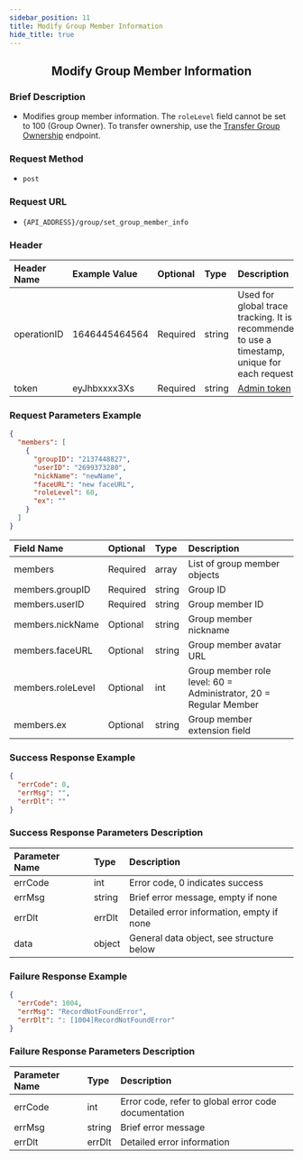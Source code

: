 ```yaml
---
sidebar_position: 11
title: Modify Group Member Information
hide_title: true
---
```


<center>

## Modify Group Member Information

</center>

### Brief Description
- Modifies group member information. The `roleLevel` field cannot be set to 100 (Group Owner). To transfer ownership, use the [Transfer Group Ownership](docs/restapi/apis/groupManagement/transferGroup) endpoint.

### Request Method
- `post`

### Request URL
- `{API_ADDRESS}/group/set_group_member_info`

### Header

| Header Name | Example Value    | Optional | Type   | Description                                                                 |
|:------------|:-----------------|:---------|:-------|:---------------------------------------------------------------------------|
| operationID | 1646445464564    | Required | string | Used for global trace tracking. It is recommended to use a timestamp, unique for each request |
| token       | eyJhbxxxx3Xs     | Required | string | [Admin token](/restapi/apis/authenticationManagement/getAdminToken) |

### Request Parameters Example

```json
{
  "members": [
    {
      "groupID": "2137448827",
      "userID": "2699373280",
      "nickName": "newName",
      "faceURL": "new faceURL",
      "roleLevel": 60,
      "ex": ""
    }
  ]
}
```

| Field Name           | Optional | Type   | Description                                    |
|:---------------------|:---------|:-------|:-----------------------------------------------|
| members              | Required | array  | List of group member objects                   |
| members.groupID      | Required | string | Group ID                                       |
| members.userID       | Required | string | Group member ID                                |
| members.nickName     | Optional | string | Group member nickname                          |
| members.faceURL      | Optional | string | Group member avatar URL                        |
| members.roleLevel    | Optional | int    | Group member role level: 60 = Administrator, 20 = Regular Member |
| members.ex           | Optional | string | Group member extension field                   |

### Success Response Example

```json
{
  "errCode": 0,
  "errMsg": "",
  "errDlt": ""
}
```

### Success Response Parameters Description

| Parameter Name | Type   | Description                                |
|:---------------|:-------|:-------------------------------------------|
| errCode        | int    | Error code, 0 indicates success            |
| errMsg         | string | Brief error message, empty if none         |
| errDlt         | errDlt | Detailed error information, empty if none  |
| data           | object | General data object, see structure below   |

### Failure Response Example

```json
{
  "errCode": 1004,
  "errMsg": "RecordNotFoundError",
  "errDlt": ": [1004]RecordNotFoundError"
}
```

### Failure Response Parameters Description

| Parameter Name | Type   | Description                                      |
|:---------------|:-------|:-------------------------------------------------|
| errCode        | int    | Error code, refer to global error code documentation |
| errMsg         | string | Brief error message                              |
| errDlt         | errDlt | Detailed error information                       |

